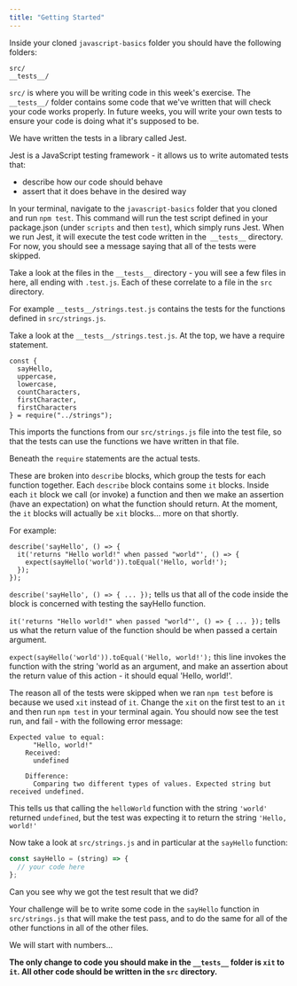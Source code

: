 ```yaml
---
title: "Getting Started"
---
```


Inside your cloned `javascript-basics` folder you should have the following folders:

```
src/
__tests__/
```

`src/` is where you will be writing code in this week's exercise. 
The `__tests__/` folder contains some code that we've written that will check your code works properly.
In future weeks, you will write your own tests to ensure your code is doing what it's supposed to be.

We have written the tests in a library called Jest. 

Jest is a JavaScript testing framework - it allows us to write automated tests that:

* describe how our code should behave
* assert that it does behave in the desired way

In your terminal, navigate to the `javascript-basics` folder that you cloned and run `npm test`. This command will run the test script defined in your package.json (under `scripts` and then `test`), which simply runs Jest. When we run Jest, it will execute the test code written in the` __tests__` directory. For now, you should see a message saying that all of the tests were skipped.

Take a look at the files in the `__tests__` directory - you will see a few files in here, all ending with `.test.js`. Each of these correlate to a file in the `src` directory.

For example `__tests__/strings.test.js` contains the tests for the functions defined in `src/strings.js`.

Take a look at the `__tests__/strings.test.js`. At the top, we have a require statement.

```
const {
  sayHello,
  uppercase,
  lowercase,
  countCharacters,
  firstCharacter,
  firstCharacters
} = require("../strings");
```

This imports the functions from our `src/strings.js` file into the test file, so that the tests can use the functions we have written in that file.

Beneath the `require` statements are the actual tests.

These are broken into `describe` blocks, which group the tests for each function together. 
Each `describe` block contains some `it` blocks. Inside each `it` block we call (or invoke) a function and then we make an assertion (have an expectation) on what the function should return. 
At the moment, the `it` blocks will actually be `xit` blocks... more on that shortly.

For example:

```
describe('sayHello', () => {
  it('returns "Hello world!" when passed "world"', () => {
    expect(sayHello('world')).toEqual('Hello, world!');
  });
});
```

`describe('sayHello', () => { ... });` tells us that all of the code inside the block is concerned with testing the sayHello function.

`it('returns "Hello world!" when passed "world"', () => { ... });` tells us what the return value of the function should be when passed a certain argument.

`expect(sayHello('world')).toEqual('Hello, world!');` this line invokes the function with the string 'world as an argument, and make an assertion about the return value of this action - it should equal 'Hello, world!'.

The reason all of the tests were skipped when we ran `npm test` before is because we used `xit` instead of `it`. Change the `xit` on the first test to an `it` and then run `npm test` in your terminal again. You should now see the test run, and fail - with the following error message:

```
Expected value to equal:
      "Hello, world!"
    Received:
      undefined

    Difference:
      Comparing two different types of values. Expected string but received undefined.
```

This tells us that calling the `helloWorld` function with the string `'world'` returned `undefined`, but the test was expecting it to return the string `'Hello, world!'`

Now take a look at `src/strings.js` and in particular at the `sayHello` function: 

```js
const sayHello = (string) => {
  // your code here
};
```

Can you see why we got the test result that we did?

Your challenge will be to write some code in the `sayHello` function in `src/strings.js` that will make the test pass, and to do the same for all of the other functions in all of the other files.

We will start with numbers...

**The only change to code you should make in the `__tests__` folder is `xit` to `it`. All other code should be written in the `src` directory.**